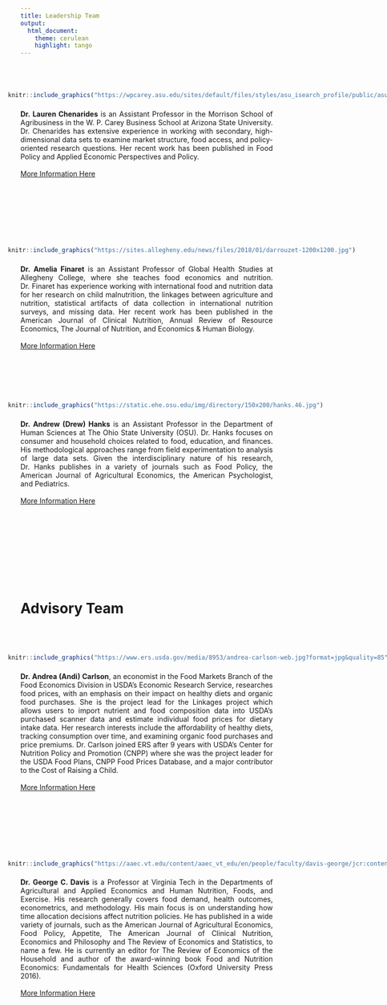 ---
title: Leadership Team
output:
  html_document:
    theme: cerulean
    highlight: tango
---
<style>
body {
text-align: justify}
</style>

<br>
<br>

<div style= "float:left;position: relative; right: 25px; top: -7px;">
```{r echo=FALSE, out.width="200px", fig.align='left'}

knitr::include_graphics("https://wpcarey.asu.edu/sites/default/files/styles/asu_isearch_profile/public/asu_isearch_photos/3153292.jpg?itok=uGyaUi-M")

```
</div>


**Dr. Lauren Chenarides** is an Assistant Professor in the Morrison School of Agribusiness in the W. P. Carey Business School at Arizona State University. Dr. Chenarides has extensive experience in working with secondary, high-dimensional data sets to examine market structure, food access, and policy-oriented research questions. Her recent work has been published in Food Policy and Applied Economic Perspectives and Policy. 
<br>
<br>
[More Information Here](https://wpcarey.asu.edu/people/profile/3153292)

<br>
<br>
<br>
<br>
<br>
<br>

<div style= "float:left;position: relative; right: 25px; top: -7px;">
```{r echo=FALSE, out.width="200px", fig.align='left'}

knitr::include_graphics("https://sites.allegheny.edu/news/files/2018/01/darrouzet-1200x1200.jpg")

```
</div>

**Dr. Amelia Finaret** is an Assistant Professor of Global Health Studies at Allegheny College, where she teaches food economics and nutrition. Dr. Finaret has experience working with international food and nutrition data for her research on child malnutrition, the linkages between agriculture and nutrition, statistical artifacts of data collection in international nutrition surveys, and missing data. Her recent work has been published in the American Journal of Clinical Nutrition, Annual Review of Resource Economics, The Journal of Nutrition, and Economics & Human Biology.
<br>
<br>
[More Information Here](https://sites.allegheny.edu/globalhealth/faculty/amelia-finaret/)
  
<br>
<br>
<br>
<br>

<div style= "float:left;position: relative; right: 25px; top: -7px;">
```{r echo=FALSE, out.width="200px", fig.align='left'}

knitr::include_graphics("https://static.ehe.osu.edu/img/directory/150x200/hanks.46.jpg")

```
</div>

**Dr. Andrew (Drew) Hanks** is an Assistant Professor in the Department of Human Sciences at The Ohio State University (OSU). Dr. Hanks focuses on consumer and household choices related to food, education, and finances. His methodological approaches range from field experimentation to analysis of large data sets. Given the interdisciplinary nature of his research, Dr. Hanks publishes in a variety of journals such as Food Policy, the American Journal of Agricultural Economics, the American Psychologist, and Pediatrics.
<br>
<br>
[More Information Here](https://ehe.osu.edu/human-sciences/directory?id=hanks.46)

<br>
<br>
<br>
<br>
<br>
<br>
<br>
<br>


# Advisory Team

<br>
<br>

<div style= "float:left;position: relative; right: 25px; top: -7px;">
```{r echo=FALSE, out.width="200px", fig.align='left'}

knitr::include_graphics("https://www.ers.usda.gov/media/8953/andrea-carlson-web.jpg?format=jpg&quality=85")

```
</div>
 
**Dr. Andrea (Andi) Carlson**, an economist in the Food Markets Branch of the Food Economics Division in USDA’s Economic Research Service, researches food prices, with an emphasis on their impact on healthy diets and organic food purchases. She is the project lead for the Linkages project which allows users to import nutrient and food composition data into USDA’s purchased scanner data and estimate individual food prices for dietary intake data. Her research interests include the affordability of healthy diets, tracking consumption over time, and examining organic food purchases and price premiums. Dr. Carlson joined ERS after 9 years with USDA’s Center for Nutrition Policy and Promotion (CNPP) where she was the project leader for the USDA Food Plans, CNPP Food Prices Database, and a major contributor to the Cost of Raising a Child.
<br>
<br>
[More Information Here](https://www.ers.usda.gov/authors/ers-staff-directory/andrea-carlson/)

<br>
<br>
<br>
<br>
<br>
<br>

<div style= "float:left;position: relative; right: 25px; top: -7px;">
```{r echo=FALSE, out.width="200px", fig.align='left'}

knitr::include_graphics("https://aaec.vt.edu/content/aaec_vt_edu/en/people/faculty/davis-george/jcr:content/bio-image.transform/l-medium/image.jpg")

```
</div>


**Dr. George C. Davis** is a Professor at Virginia Tech in the Departments of Agricultural and Applied Economics and Human Nutrition, Foods, and Exercise. His research generally covers food demand, health outcomes, econometrics, and methodology. His main focus is on understanding how time allocation decisions affect nutrition policies. He has published in a wide variety of journals, such as the American Journal of Agricultural Economics, Food Policy, Appetite, The American Journal of Clinical Nutrition,  Economics and Philosophy and The Review of Economics and Statistics, to name a few. He is currently an editor for The Review of Economics of the Household and author of the award-winning book Food and Nutrition Economics: Fundamentals for Health Sciences (Oxford University Press 2016). 
<br>
<br>
[More Information Here](https://aaec.vt.edu/people/faculty/davis-george.html)




